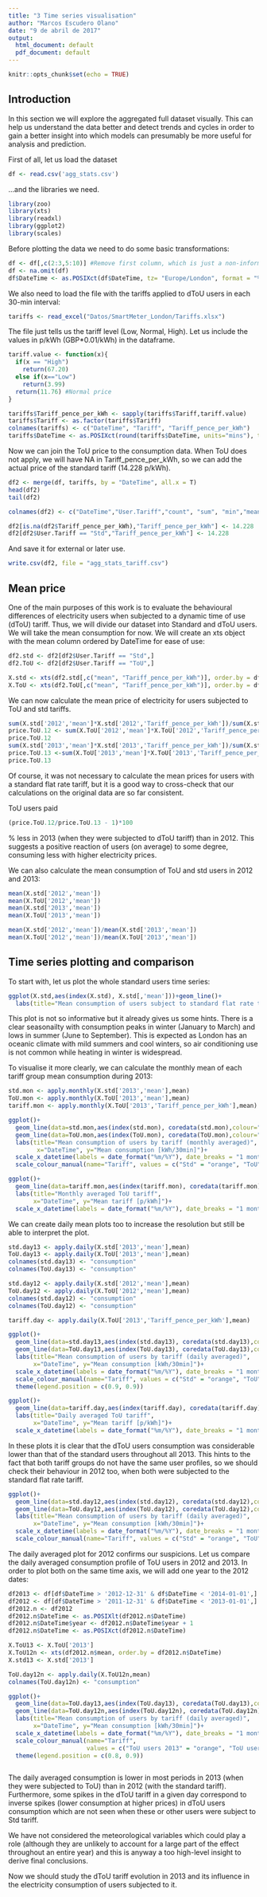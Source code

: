 ---
title: "3 Time series visualisation"
author: "Marcos Escudero Olano"
date: "9 de abril de 2017"
output:
  html_document: default
  pdf_document: default
---

```{r setup, include=FALSE}
knitr::opts_chunk$set(echo = TRUE)
```

## Introduction

In this section we will explore the aggregated full dataset visually. This can help us understand the data better and detect trends and cycles in order to gain a better insight into which models can presumably be more useful for analysis and prediction.

First of all, let us load the dataset

```{r read}
df <- read.csv('agg_stats.csv')
```

...and the libraries we need.

```{r libs}
library(zoo)
library(xts)
library(readxl)
library(ggplot2)
library(scales)
```

Before plotting the data we need to do some basic transformations:

```{r stats.process}
df <- df[,c(2:3,5:10)] #Remove first column, which is just a non-informative index and 4th column, which is redundant.
df <- na.omit(df)
df$DateTime <- as.POSIXct(df$DateTime, tz= "Europe/London", format = "%Y-%m-%d %H:%M:%S")
```

We also need to load the file with the tariffs applied to dToU users in each 30-min interval:

```{r read.tariff}
tariffs <- read_excel("Datos/SmartMeter_London/Tariffs.xlsx")
```

The file just tells us the tariff level (Low, Normal, High). Let us include the values in p/kWh (GBP*0.01/kWh) in the dataframe.

```{r tariff}
tariff.value <- function(x){
  if(x == "High")
    return(67.20)
  else if(x=="Low")
    return(3.99)
  return(11.76) #Normal price
}

tariffs$Tariff_pence_per_kWh <- sapply(tariffs$Tariff,tariff.value)
tariffs$Tariff <- as.factor(tariffs$Tariff)
colnames(tariffs) <- c("DateTime", "Tariff", "Tariff_pence_per_kWh")
tariffs$DateTime <- as.POSIXct(round(tariffs$DateTime, units="mins"), tz= "Europe/London")
```

Now we can join the ToU price to the consumption data. When ToU does not apply, we will have NA in Tariff_pence_per_kWh, so we can add the actual price of the standard tariff (14.228 p/kWh).

```{r join.tariff}
df2 <- merge(df, tariffs, by = "DateTime", all.x = T)
head(df2)
tail(df2)

colnames(df2) <- c("DateTime","User.Tariff","count", "sum", "min","mean","max","std_dev","Tariff.level","Tariff_pence_per_kWh")

df2[is.na(df2$Tariff_pence_per_kWh),"Tariff_pence_per_kWh"] <- 14.228
df2[df2$User.Tariff == "Std","Tariff_pence_per_kWh"] <- 14.228
```

And save it for external or later use.

```{r save.df2}
write.csv(df2, file = "agg_stats_tariff.csv")
```

## Mean price

One of the main purposes of this work is to evaluate the behavioural differences of electricity users when subjected to a dynamic time of use (dToU) tariff. Thus, we will divide our dataset into Standard and dToU users. We will take the mean consumption for now. We will create an xts object with the mean column ordered by DateTime for ease of use:

```{r xts.prepare}
df2.std <- df2[df2$User.Tariff == "Std",]
df2.ToU <- df2[df2$User.Tariff == "ToU",]

X.std <- xts(df2.std[,c("mean", "Tariff_pence_per_kWh")], order.by = df2.std[,1])
X.ToU <- xts(df2.ToU[,c("mean", "Tariff_pence_per_kWh")], order.by = df2.ToU[,1])
```

We can now calculate the mean price of electricity for users subjected to ToU and std tariffs.

```{r mean.price}
sum(X.std['2012','mean']*X.std['2012','Tariff_pence_per_kWh'])/sum(X.std['2012','mean'])
price.ToU.12 <- sum(X.ToU['2012','mean']*X.ToU['2012','Tariff_pence_per_kWh'])/sum(X.ToU['2012','mean'])
price.ToU.12
sum(X.std['2013','mean']*X.std['2013','Tariff_pence_per_kWh'])/sum(X.std['2013','mean'])
price.ToU.13 <-sum(X.ToU['2013','mean']*X.ToU['2013','Tariff_pence_per_kWh'])/sum(X.ToU['2013','mean'])
price.ToU.13


```

Of course, it was not necessary to calculate the mean prices for users with a standard flat rate tariff, but it is a good way to cross-check that our calculations on the original data are so far consistent. 

ToU users paid 
```{r mean.ToU, echo=FALSE,results='asis', tidy = TRUE}
(price.ToU.12/price.ToU.13 - 1)*100
```
% less in 2013 (when they were subjected to dToU tariff) than in 2012. This suggests a positive reaction of users (on average) to some degree, consuming less with higher electricity prices.

We can also calculate the mean consumption of ToU and std users in 2012 and 2013:

```{r mean.cons}
mean(X.std['2012','mean'])
mean(X.ToU['2012','mean'])
mean(X.std['2013','mean'])
mean(X.ToU['2013','mean'])

mean(X.std['2012','mean'])/mean(X.std['2013','mean'])
mean(X.ToU['2012','mean'])/mean(X.ToU['2013','mean'])
```

## Time series plotting and comparison

To start with, let us plot the whole standard users time series:

```{r consumption.all, echo=FALSE}
ggplot(X.std,aes(index(X.std), X.std[,'mean']))+geom_line()+
  labs(title="Mean consumption of users subject to standard flat rate tariff", x="DateTime", y="Mean consumption [kWh/30min]")
```

This plot is not so informative but it already gives us some hints. There is a clear seasonailty with consumption peaks in winter (January to March) and lows in summer (June to September). This is expected as London has an oceanic climate with mild summers and cool winters, so air conditioning use is not common while heating in winter is widespread.

To visualise it more clearly, we can calculate the monthly mean of each tariff group mean consumption during 2013:

```{r monthly}
std.mon <- apply.monthly(X.std['2013','mean'],mean)
ToU.mon <- apply.monthly(X.ToU['2013','mean'],mean)
tariff.mon <- apply.monthly(X.ToU['2013','Tariff_pence_per_kWh'],mean)
```

```{r monthly.plot, echo=FALSE}
ggplot()+
  geom_line(data=std.mon,aes(index(std.mon), coredata(std.mon),colour="Std"))+
  geom_line(data=ToU.mon,aes(index(ToU.mon), coredata(ToU.mon),colour="ToU"))+
  labs(title="Mean consumption of users by tariff (monthly averaged)",
        x="DateTime", y="Mean consumption [kWh/30min]")+
  scale_x_datetime(labels = date_format("%m/%Y"), date_breaks = "1 month")+
  scale_colour_manual(name="Tariff", values = c("Std" = "orange", "ToU" = "blue"))
```
```{r tariff.monthly.plot, echo=FALSE}
ggplot()+
  geom_line(data=tariff.mon,aes(index(tariff.mon), coredata(tariff.mon)))+
  labs(title="Monthly averaged ToU tariff",
       x="DateTime", y="Mean tariff [p/kWh]")+
  scale_x_datetime(labels = date_format("%m/%Y"), date_breaks = "1 month")
```

We can create daily mean plots too to increase the resolution but still be able to interpret the plot.

```{r daily}
std.day13 <- apply.daily(X.std['2013','mean'],mean)
ToU.day13 <- apply.daily(X.ToU['2013','mean'],mean)
colnames(std.day13) <- "consumption"
colnames(ToU.day13) <- "consumption"

std.day12 <- apply.daily(X.std['2012','mean'],mean)
ToU.day12 <- apply.daily(X.ToU['2012','mean'],mean)
colnames(std.day12) <- "consumption"
colnames(ToU.day12) <- "consumption"

tariff.day <- apply.daily(X.ToU['2013','Tariff_pence_per_kWh'],mean)
```

```{r daily.plot, echo=FALSE}
ggplot()+
  geom_line(data=std.day13,aes(index(std.day13), coredata(std.day13),colour="Std"))+
  geom_line(data=ToU.day13,aes(index(ToU.day13), coredata(ToU.day13),colour="ToU"))+
  labs(title="Mean consumption of users by tariff (daily averaged)",
       x="DateTime", y="Mean consumption [kWh/30min]")+
  scale_x_datetime(labels = date_format("%m/%Y"), date_breaks = "1 month", date_minor_breaks = "1 week" )+
  scale_colour_manual(name="Tariff", values = c("Std" = "orange", "ToU" = "blue"))+
  theme(legend.position = c(0.9, 0.9))
```
```{r tariff.daily.plot, echo=FALSE}
ggplot()+
  geom_line(data=tariff.day,aes(index(tariff.day), coredata(tariff.day)))+
  labs(title="Daily averaged ToU tariff",
       x="DateTime", y="Mean tariff [p/kWh]")+
  scale_x_datetime(labels = date_format("%m/%Y"), date_breaks = "1 month", date_minor_breaks = "1 week" )
```

In these plots it is clear that the dToU users consumption was considerable lower than that of the standard users throughout all 2013. This hints to the fact that both tariff groups do not have the same user profiles, so we should check their behaviour in 2012 too, when both were subjected to the standard flat rate tariff.

```{r daily12.plot, echo=FALSE}
ggplot()+
  geom_line(data=std.day12,aes(index(std.day12), coredata(std.day12),colour="Std"))+
  geom_line(data=ToU.day12,aes(index(ToU.day12), coredata(ToU.day12),colour="ToU"))+
  labs(title="Mean consumption of users by tariff (daily averaged)",
       x="DateTime", y="Mean consumption [kWh/30min]")+
  scale_x_datetime(labels = date_format("%m/%Y"), date_breaks = "1 month", date_minor_breaks = "1 week" )+
  scale_colour_manual(name="Tariff", values = c("Std" = "orange", "ToU" = "blue"))
```

The daily averaged plot for 2012 confirms our suspicions. Let us compare the daily averaged consumption profile of ToU users in 2012 and 2013. In order to plot both on the same time axis, we will add one year to the 2012 dates:

```{r daily.tou.1213}
df2013 <- df[df$DateTime > '2012-12-31' & df$DateTime < '2014-01-01',]
df2012 <- df[df$DateTime > '2011-12-31' & df$DateTime < '2013-01-01',] 
df2012.n <- df2012
df2012.n$DateTime <- as.POSIXlt(df2012.n$DateTime)
df2012.n$DateTime$year <- df2012.n$DateTime$year + 1
df2012.n$DateTime <- as.POSIXct(df2012.n$DateTime)

X.ToU13 <- X.ToU['2013']
X.ToU12n <- xts(df2012.n$mean, order.by = df2012.n$DateTime)
X.std13 <- X.std['2013']

ToU.day12n <- apply.daily(X.ToU12n,mean)
colnames(ToU.day12n) <- "consumption"
```

```{r daily.tou.1213.plot,echo=FALSE}
ggplot()+
  geom_line(data=ToU.day13,aes(index(ToU.day13), coredata(ToU.day13),colour="ToU users 2013"))+
  geom_line(data=ToU.day12n,aes(index(ToU.day12n), coredata(ToU.day12n),colour="ToU users Std Tariff 2012"))+
  labs(title="Mean consumption of users by tariff (daily averaged)",
       x="DateTime", y="Mean consumption [kWh/30min]")+
  scale_x_datetime(labels = date_format("%m/%Y"), date_breaks = "1 month", date_minor_breaks = "1 week" )+
  scale_colour_manual(name="Tariff",
                      values = c("ToU users 2013" = "orange", "ToU users Std Tariff 2012" = "blue"))+
  theme(legend.position = c(0.8, 0.9))
```
```{r tariff.daily.plot, echo=FALSE}
```

The daily averaged consumption is lower in most periods in 2013 (when they were subjected to ToU) than in 2012 (with the standard tariff). Furthermore, some spikes in the dToU tariff in a given day correspond to inverse spikes (lower consumption at higher prices) in dToU users consumption which are not seen when these or other users were subject to Std tariff.

We have not considered the meteorological variables which could play a role (although they are unlikely to account for a large part of the effect throughout an entire year) and this is anyway a too high-level insight to derive final conclusions.

Now we should study the dToU tariff evolution in 2013 and its influence in the electricity consumption of users subjected to it.
